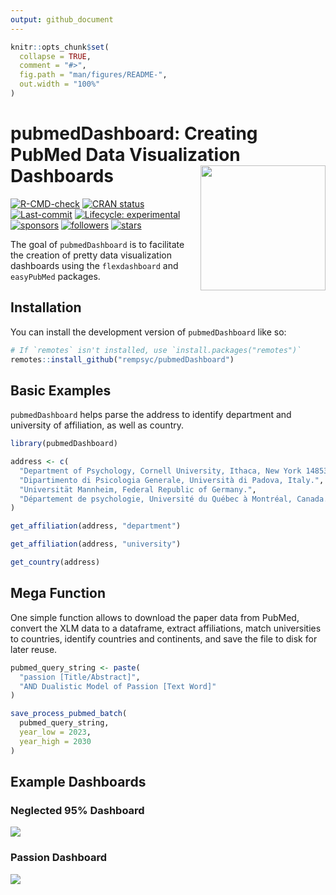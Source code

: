 ```yaml
---
output: github_document
---
```


<!-- README.md is generated from README.Rmd. Please edit that file -->

```r
knitr::opts_chunk$set(
  collapse = TRUE,
  comment = "#>",
  fig.path = "man/figures/README-",
  out.width = "100%"
)
```

# pubmedDashboard: Creating PubMed Data Visualization Dashboards <img src='man/figures/logo.png' align="right" height="139" style="float:right; height:200px;" />

<!-- badges: start -->
[![R-CMD-check](https://github.com/rempsyc/rempsyc/workflows/R-CMD-check/badge.svg)](https://github.com/rempsyc/rempsyc/actions)
[![CRAN status](https://www.r-pkg.org/badges/version/pubmedDashboard)](https://CRAN.R-project.org/package=pubmedDashboard)
[![Last-commit](https://img.shields.io/github/last-commit/rempsyc/rempsyc)](https://github.com/rempsyc/rempsyc/commits/main)
[![Lifecycle: experimental](https://img.shields.io/badge/lifecycle-experimental-orange.svg)](https://lifecycle.r-lib.org/articles/stages.html#experimental)
[![sponsors](https://img.shields.io/github/sponsors/rempsyc)](https://github.com/sponsors/rempsyc)
[![followers](https://img.shields.io/github/followers/rempsyc?style=social)](https://github.com/rempsyc?tab=followers)
[![stars](https://img.shields.io/github/stars/rempsyc/pubmedDashboard?style=social)](https://github.com/rempsyc/pubmedDashboard/stargazers)
<!-- badges: end -->

The goal of `pubmedDashboard` is to facilitate the creation of pretty data visualization dashboards using the `flexdashboard` and `easyPubMed` packages.

## Installation

You can install the development version of `pubmedDashboard` like so:

``` r
# If `remotes` isn't installed, use `install.packages("remotes")`
remotes::install_github("rempsyc/pubmedDashboard")
```

## Basic Examples

`pubmedDashboard` helps parse the address to identify department and university of affiliation, as well as country.

```r
library(pubmedDashboard)

address <- c(
  "Department of Psychology, Cornell University, Ithaca, New York 14853-7601.",
  "Dipartimento di Psicologia Generale, Università di Padova, Italy.",
  "Universität Mannheim, Federal Republic of Germany.",
  "Département de psychologie, Université du Québec à Montréal, Canada."
)

get_affiliation(address, "department")

get_affiliation(address, "university")

get_country(address)
```

## Mega Function

One simple function allows to download the paper data from PubMed, convert the XLM data to a dataframe, extract affiliations, match universities to countries, identify countries and continents, and save the file to disk for later reuse.

```r
pubmed_query_string <- paste(
  "passion [Title/Abstract]",
  "AND Dualistic Model of Passion [Text Word]"
)

save_process_pubmed_batch(
  pubmed_query_string,
  year_low = 2023,
  year_high = 2030
)
```

## Example Dashboards

### Neglected 95% Dashboard

[![](man/figures/n95.png)](https://remi-theriault.com/dashboards/neglected_95)

### Passion Dashboard

[![](man/figures/passion.png)](https://remi-theriault.com/dashboards/passion)
